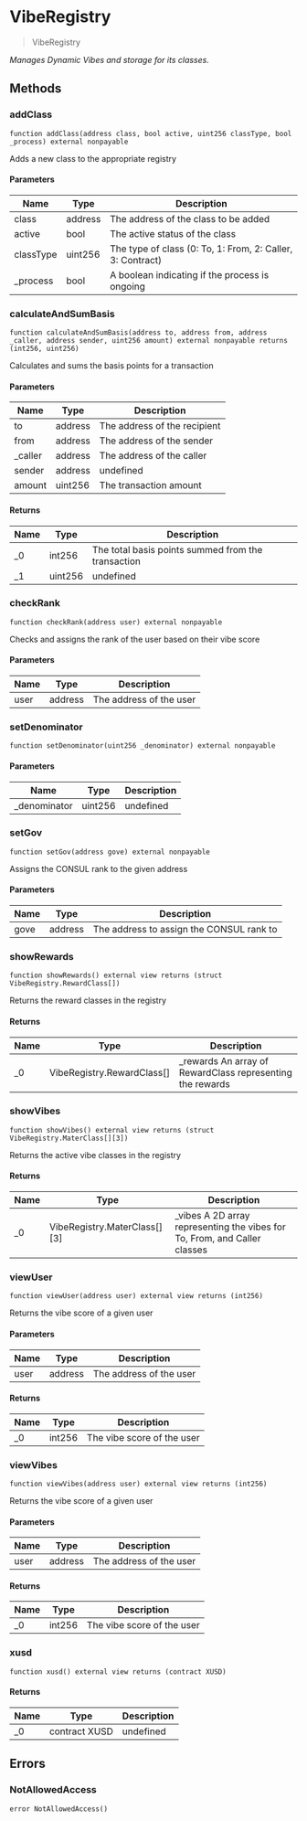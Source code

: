 # VibeRegistry



> VibeRegistry



*Manages Dynamic Vibes and storage for its classes.*

## Methods

### addClass

```solidity
function addClass(address class, bool active, uint256 classType, bool _process) external nonpayable
```

Adds a new class to the appropriate registry



#### Parameters

| Name | Type | Description |
|---|---|---|
| class | address | The address of the class to be added |
| active | bool | The active status of the class |
| classType | uint256 | The type of class (0: To, 1: From, 2: Caller, 3: Contract) |
| _process | bool | A boolean indicating if the process is ongoing |

### calculateAndSumBasis

```solidity
function calculateAndSumBasis(address to, address from, address _caller, address sender, uint256 amount) external nonpayable returns (int256, uint256)
```

Calculates and sums the basis points for a transaction



#### Parameters

| Name | Type | Description |
|---|---|---|
| to | address | The address of the recipient |
| from | address | The address of the sender |
| _caller | address | The address of the caller |
| sender | address | undefined |
| amount | uint256 | The transaction amount |

#### Returns

| Name | Type | Description |
|---|---|---|
| _0 | int256 | The total basis points summed from the transaction |
| _1 | uint256 | undefined |

### checkRank

```solidity
function checkRank(address user) external nonpayable
```

Checks and assigns the rank of the user based on their vibe score



#### Parameters

| Name | Type | Description |
|---|---|---|
| user | address | The address of the user |

### setDenominator

```solidity
function setDenominator(uint256 _denominator) external nonpayable
```





#### Parameters

| Name | Type | Description |
|---|---|---|
| _denominator | uint256 | undefined |

### setGov

```solidity
function setGov(address gove) external nonpayable
```

Assigns the CONSUL rank to the given address



#### Parameters

| Name | Type | Description |
|---|---|---|
| gove | address | The address to assign the CONSUL rank to |

### showRewards

```solidity
function showRewards() external view returns (struct VibeRegistry.RewardClass[])
```

Returns the reward classes in the registry




#### Returns

| Name | Type | Description |
|---|---|---|
| _0 | VibeRegistry.RewardClass[] | _rewards An array of RewardClass representing the rewards |

### showVibes

```solidity
function showVibes() external view returns (struct VibeRegistry.MaterClass[][3])
```

Returns the active vibe classes in the registry




#### Returns

| Name | Type | Description |
|---|---|---|
| _0 | VibeRegistry.MaterClass[][3] | _vibes A 2D array representing the vibes for To, From, and Caller classes |

### viewUser

```solidity
function viewUser(address user) external view returns (int256)
```

Returns the vibe score of a given user



#### Parameters

| Name | Type | Description |
|---|---|---|
| user | address | The address of the user |

#### Returns

| Name | Type | Description |
|---|---|---|
| _0 | int256 | The vibe score of the user |

### viewVibes

```solidity
function viewVibes(address user) external view returns (int256)
```

Returns the vibe score of a given user



#### Parameters

| Name | Type | Description |
|---|---|---|
| user | address | The address of the user |

#### Returns

| Name | Type | Description |
|---|---|---|
| _0 | int256 | The vibe score of the user |

### xusd

```solidity
function xusd() external view returns (contract XUSD)
```






#### Returns

| Name | Type | Description |
|---|---|---|
| _0 | contract XUSD | undefined |




## Errors

### NotAllowedAccess

```solidity
error NotAllowedAccess()
```








